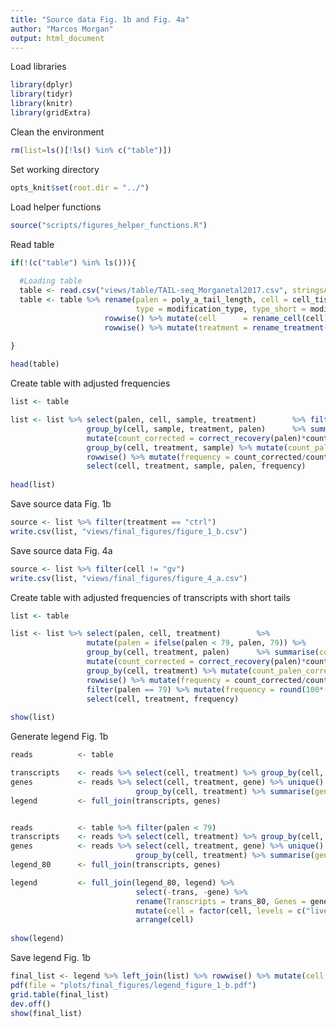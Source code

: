 ```yaml
---
title: "Source data Fig. 1b and Fig. 4a"
author: "Marcos Morgan"
output: html_document
---
```


Load libraries
```r
library(dplyr)
library(tidyr)
library(knitr)
library(gridExtra)
```

Clean the environment
```r
rm(list=ls()[!ls() %in% c("table")])
```

Set working directory
```r
opts_knit$set(root.dir = "../")
```

Load helper functions
```r
source("scripts/figures_helper_functions.R")
```

Read table
```r

if(!(c("table") %in% ls())){
  
  #Loading table
  table <- read.csv("views/table/TAIL-seq_Morganetal2017.csv", stringsAsFactors=FALSE)
  table <- table %>% rename(palen = poly_a_tail_length, cell = cell_tissue, mod = modification, short = short_tail, 
                            type = modification_type, type_short = modification_type_short, gv = gv_upregulated) %>% 
                     rowwise() %>% mutate(cell      = rename_cell(cell)) %>%
                     rowwise() %>% mutate(treatment = rename_treatment(cell, treatment)) %>% ungroup()
  
} 

head(table)
```

Create table with adjusted frequencies
```r
list <- table

list <- list %>% select(palen, cell, sample, treatment)        %>% filter(palen < 79)        %>%
                 group_by(cell, sample, treatment, palen)      %>% summarise(count = n())    %>% ungroup()  %>%
                 mutate(count_corrected = correct_recovery(palen)*count)                     %>% 
                 group_by(cell, treatment, sample) %>% mutate(count_palen_corrected = sum(count_corrected)) %>% ungroup() %>%
                 rowwise() %>% mutate(frequency = count_corrected/count_palen_corrected)     %>% unique()   %>%
                 select(cell, treatment, sample, palen, frequency)
                 
head(list)
```

Save source data Fig. 1b
```r
source <- list %>% filter(treatment == "ctrl") 
write.csv(list, "views/final_figures/figure_1_b.csv")
```

Save source data Fig. 4a
```r
source <- list %>% filter(cell != "gv") 
write.csv(list, "views/final_figures/figure_4_a.csv")
```

Create table with adjusted frequencies of transcripts with short tails
```r
list <- table

list <- list %>% select(palen, cell, treatment)        %>% 
                 mutate(palen = ifelse(palen < 79, palen, 79)) %>%
                 group_by(cell, treatment, palen)      %>% summarise(count = n())    %>% ungroup()  %>%
                 mutate(count_corrected = correct_recovery(palen)*count)                     %>% 
                 group_by(cell, treatment) %>% mutate(count_palen_corrected = sum(count_corrected)) %>% ungroup() %>%
                 rowwise() %>% mutate(frequency = count_corrected/count_palen_corrected)     %>% unique()   %>%
                 filter(palen == 79) %>% mutate(frequency = round(100*(1 - frequency), digits=0)) %>%
                 select(cell, treatment, frequency)
                 
show(list)
```

Generate legend Fig. 1b
```r
reads          <- table 

transcripts    <- reads %>% select(cell, treatment) %>% group_by(cell, treatment) %>% summarise(trans = n()) 
genes          <- reads %>% select(cell, treatment, gene) %>% unique() %>% select(cell, treatment)  %>% 
                            group_by(cell, treatment) %>% summarise(gene = n())
legend         <- full_join(transcripts, genes) 


reads          <- table %>% filter(palen < 79) 
transcripts    <- reads %>% select(cell, treatment) %>% group_by(cell, treatment) %>% summarise(trans_80 = n()) 
genes          <- reads %>% select(cell, treatment, gene) %>% unique() %>% select(cell, treatment)  %>% 
                            group_by(cell, treatment) %>% summarise(gene_80 = n())
legend_80      <- full_join(transcripts, genes) 

legend         <- full_join(legend_80, legend) %>%
                            select(-trans, -gene) %>% 
                            rename(Transcripts = trans_80, Genes = gene_80) %>% ungroup() %>%
                            mutate(cell = factor(cell, levels = c("liver", "bm", "mefs", "escs", "gv"))) %>% 
                            arrange(cell)
  
show(legend)
```

Save legend Fig. 1b
```r
final_list <- legend %>% left_join(list) %>% rowwise() %>% mutate(cell = rename_cell(cell))
pdf(file = "plots/final_figures/legend_figure_1_b.pdf")
grid.table(final_list) 
dev.off()
show(final_list)
```

```r

```

